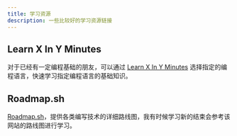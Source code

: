 ```yaml
---
title: 学习资源
description: 一些比较好的学习资源链接
---
```


## Learn X In Y Minutes

对于已经有一定编程基础的朋友，可以通过 [Learn X In Y Minutes](https://learnxinyminutes.com/) 选择指定的编程语言，快速学习指定编程语言的基础知识。

## Roadmap.sh

[Roadmap.sh](https://roadmap.sh/)，提供各类编写技术的详细路线图，我有时候学习新的结束会参考该网站的路线图进行学习。
